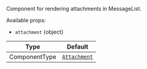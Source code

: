 Component for rendering attachments in MessageList.

Available props:

- `attachment` \{object}

| Type          | Default                                                  |
| ------------- | -------------------------------------------------------- |
| ComponentType | [`Attachment`](../../../../ui-components/attachment.mdx) |
